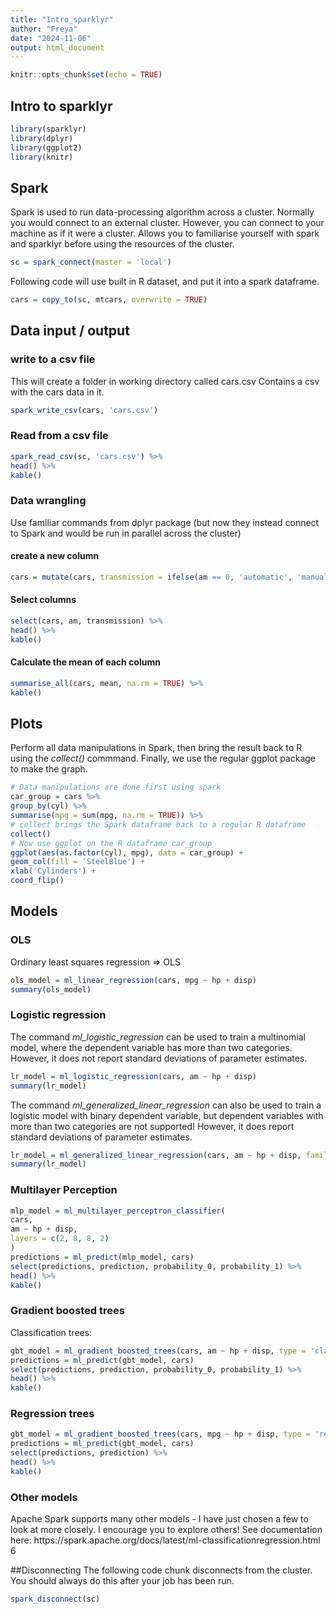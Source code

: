 ```yaml
---
title: "Intro_sparklyr"
author: "Freya"
date: "2024-11-06"
output: html_document
---
```


```r
knitr::opts_chunk$set(echo = TRUE)
```

## Intro to sparklyr


```r
library(sparklyr)
library(dplyr)
library(ggplot2)
library(knitr)
```

## Spark 

Spark is used to run data-processing algorithm across a cluster. Normally you would connect to an external cluster. However, you can connect to your machine as if it were a cluster. 
Allows you to familiarise yourself with spark and sparklyr before using the resources of the cluster. 


```r
sc = spark_connect(master = 'local')
```

Following code will use built in R dataset, and put it into a spark dataframe. 

```r
cars = copy_to(sc, mtcars, overwrite = TRUE)
```

## Data input / output 
### write to a csv file 
This will create a folder in working directory called cars.csv 
Contains a csv with the cars data in it. 
```r
spark_write_csv(cars, 'cars.csv')
```

### Read from a csv file 

```r
spark_read_csv(sc, 'cars.csv') %>%
head() %>%
kable()
```

### Data wrangling 

Use familiar commands from dplyr package (but now they instead connect to Spark and would be run in parallel across the cluster)

#### create a new column

```r
cars = mutate(cars, transmission = ifelse(am == 0, 'automatic', 'manual'))

```

#### Select columns 

```r
select(cars, am, transmission) %>%
head() %>%
kable()

```

#### Calculate the mean of each column

```r
summarise_all(cars, mean, na.rm = TRUE) %>%
kable()

```


## Plots 

Perform all data manipulations in Spark, then bring the result back to R using the *collect()* commmand. Finally, we use the regular ggplot package to make the graph. 

```r
# Data manipulations are done first using spark
car_group = cars %>%
group_by(cyl) %>%
summarise(mpg = sum(mpg, na.rm = TRUE)) %>%
# collect brings the Spark dataframe back to a regular R dataframe
collect()
# Now use ggplot on the R dataframe car_group
ggplot(aes(as.factor(cyl), mpg), data = car_group) +
geom_col(fill = 'SteelBlue') +
xlab('Cylinders') +
coord_flip()

```

## Models 

### OLS 
Ordinary least squares regression => OLS 


```r
ols_model = ml_linear_regression(cars, mpg ~ hp + disp)
summary(ols_model)

```

### Logistic regression 
The command *ml_logistic_regression* can be used to train a multinomial model, where the dependent variable has more than two categories. However, it does not report standard deviations of parameter estimates. 

```r
lr_model = ml_logistic_regression(cars, am ~ hp + disp)
summary(lr_model)

```

The command *ml_generalized_linear_regression* can also be used to train a logistic model with binary
dependent variable, but dependent variables with more than two categories are not supported!
However, it does report standard deviations of parameter estimates.

```r
lr_model = ml_generalized_linear_regression(cars, am ~ hp + disp, family = 'binomial')
summary(lr_model)

```

### Multilayer Perception 

```r
mlp_model = ml_multilayer_perceptron_classifier(
cars,
am ~ hp + disp,
layers = c(2, 8, 8, 2)
)
predictions = ml_predict(mlp_model, cars)
select(predictions, prediction, probability_0, probability_1) %>%
head() %>%
kable()

```

### Gradient boosted trees
Classification trees:
```r
gbt_model = ml_gradient_boosted_trees(cars, am ~ hp + disp, type = 'classification')
predictions = ml_predict(gbt_model, cars)
select(predictions, prediction, probability_0, probability_1) %>%
head() %>%
kable()
```

### Regression trees

```r
gbt_model = ml_gradient_boosted_trees(cars, mpg ~ hp + disp, type = 'regression')
predictions = ml_predict(gbt_model, cars)
select(predictions, prediction) %>%
head() %>%
kable()

```

### Other models
Apache Spark supports many other models - I have just chosen a few to look at more closely. I encourage you to explore others! See documentation here: https://spark.apache.org/docs/latest/ml-classificationregression.html
6

##Disconnecting
The following code chunk disconnects from the cluster. You should always do this after your job has been
run.
```r
spark_disconnect(sc)

```
